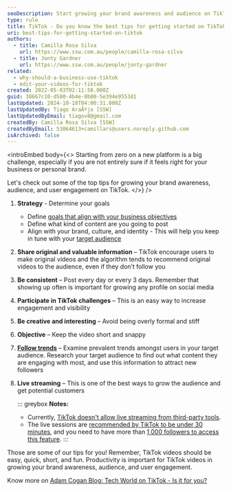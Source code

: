 ```yaml
---
seoDescription: Start growing your brand awareness and audience on TikTok by defining your goals, posting original and valuable content, being consistent, participating in challenges, and leveraging trends.
type: rule
title: TikTok - Do you know the best tips for getting started on TikTok?
uri: best-tips-for-getting-started-on-tiktok
authors:
  - title: Camilla Rosa Silva
    url: https://www.ssw.com.au/people/camilla-rosa-silva
  - title: Jonty Gardner
    url: https://www.ssw.com.au/people/jonty-gardner
related:
  - why-should-a-business-use-tiktok
  - edit-your-videos-for-tiktok
created: 2022-05-03T02:11:58.000Z
guid: 38667c10-d580-4b4e-8b00-5e394e9553d1
lastUpdated: 2024-10-18T04:00:31.000Z
lastUpdatedBy: Tiago AraÃºjo [SSW]
lastUpdatedByEmail: tiagov8@gmail.com
createdBy: Camilla Rosa Silva [SSW]
createdByEmail: 53064613+camillars@users.noreply.github.com
isArchived: false
---
```


<introEmbed
  body={<>
Starting from zero on a new platform is a big challenge, especially if you are not entirely sure if it feels right for your business or personal brand.

Let's check out some of the top tips for growing your brand awareness, audience, and user engagement on TikTok.
  </>}
/>
1. **Strategy** - Determine your goals

   * Define [goals that align with your business objectives](https://blog.hootsuite.com/tiktok-marketing/#:~:text=Set%20goals%20that%20align%20with%20your%20business%20objectives)
   * Define what kind of content are you going to post
   * Align with your brand, culture, and identity - This will help you keep in tune with your [target audience](https://blog.hootsuite.com/tiktok-marketing/#:~:text=Define%20your%20target%20audience)

2. **Share original and valuable information** – TikTok encourage users to make original videos and the algorithm tends to recommend original videos to the audience, even if they don’t follow you
3. **Be consistent** – Post every day or every 3 days. Remember that showing up often is important for growing any profile on social media
4. **Participate in TikTok challenges** – This is an easy way to increase engagement and visibility
5. **Be creative and interesting** – Avoid being overly formal and stiff
6. **Objective** – Keep the video short and snappy
7. **[Follow trends](https://www.businessnewsdaily.com/12020-tiktok-business-features.html)** – Examine prevalent trends amongst users in your target audience​. Research your target audience to find out what content they are engaging with most, and use this information to attract new followers
8. **Live streaming** – This is one of the best ways to grow the audience and get potential customers

   ::: greybox
   **Notes:**
   * Currently, [TikTok doesn't allow live streaming from third-party tools](https://support.streamyard.com/hc/en-us/articles/360051974452-Can-I-Stream-to-TikTok-From-StreamYard-).
   * The live sessions are [recommended by TikTok to be under 30 minutes](https://www.tiktok.com/creator-academy/en/article/Going-LIVE), and you need to have more than [1,000 followers to access this feature](https://digitalmarketersworld.com/how-to-live-stream-on-tiktok/).
   :::

Those are some of our tips for you! Remember, TikTok videos should be easy, quick, short, and fun. Productivity is important for TikTok videos in growing your brand awareness, audience, and user engagement.

Know more on [Adam Cogan Blog: Tech World on TikTok - Is it for you?](https://adamcogan.com/2022/05/10/tech-world-on-tiktok-is-it-for-you/)

